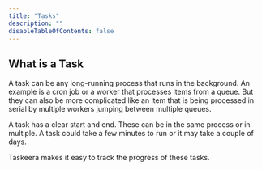 ```yaml
---
title: "Tasks"
description: ""
disableTableOfContents: false
---
```


## What is a Task

A task can be any long-running process that runs in the background. An example is a cron job or a worker that processes items from a queue. But they can also be more complicated like an item that is being processed in serial by multiple workers jumping between multiple queues.

A task has a clear start and end. These can be in the same process or in multiple. A task could take a few minutes to run or it may take a couple of days.

Taskeera makes it easy to track the progress of these tasks.

